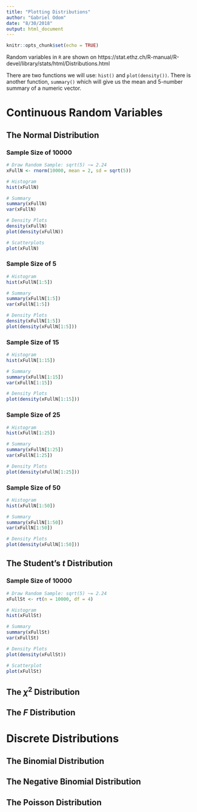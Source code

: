 ```yaml
---
title: "Plotting Distributions"
author: "Gabriel Odom"
date: "8/30/2018"
output: html_document
---
```


```r
knitr::opts_chunk$set(echo = TRUE)
```

Random variables in `R` are shown on https://stat.ethz.ch/R-manual/R-devel/library/stats/html/Distributions.html

There are two functions we will use: `hist()` and `plot(density())`. There is another function, `summary()` which will give us the mean and 5-number summary of a numeric vector.


# Continuous Random Variables

## The Normal Distribution

### Sample Size of 10000
```r
# Draw Random Sample: sqrt(5) ~= 2.24
xFullN <- rnorm(10000, mean = 2, sd = sqrt(5))

# Histogram
hist(xFullN)

# Summary
summary(xFullN)
var(xFullN)

# Density Plots
density(xFullN)
plot(density(xFullN))

# Scatterplots
plot(xFullN)
```

### Sample Size of 5
```r

# Histogram
hist(xFullN[1:5])

# Summary
summary(xFullN[1:5])
var(xFullN[1:5])

# Density Plots
density(xFullN[1:5])
plot(density(xFullN[1:5]))
```

### Sample Size of 15
```r
# Histogram
hist(xFullN[1:15])

# Summary
summary(xFullN[1:15])
var(xFullN[1:15])

# Density Plots
plot(density(xFullN[1:15]))
```

### Sample Size of 25
```r
# Histogram
hist(xFullN[1:25])

# Summary
summary(xFullN[1:25])
var(xFullN[1:25])

# Density Plots
plot(density(xFullN[1:25]))
```

### Sample Size of 50
```r
# Histogram
hist(xFullN[1:50])

# Summary
summary(xFullN[1:50])
var(xFullN[1:50])

# Density Plots
plot(density(xFullN[1:50]))
```


## The Student's $t$ Distribution

### Sample Size of 10000
```r
# Draw Random Sample: sqrt(5) ~= 2.24
xFullSt <- rt(n = 10000, df = 4)

# Histogram
hist(xFullSt)

# Summary
summary(xFullSt)
var(xFullSt)

# Density Plots
plot(density(xFullSt))

# Scatterplot
plot(xFullSt)
```


## The $\chi ^ 2$ Distribution


## The $F$ Distribution



# Discrete Distributions

## The Binomial Distribution


## The Negative Binomial Distribution


## The Poisson Distribution

